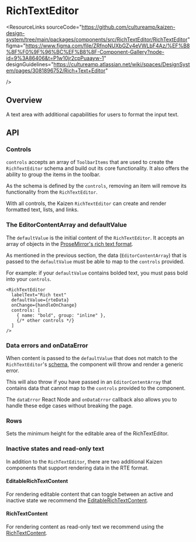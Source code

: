
<Meta of={RichTextEditorStories} />

# RichTextEditor

<ResourceLinks
  sourceCode="https://github.com/cultureamp/kaizen-design-system/tree/main/packages/components/src/RichTextEditor/RichTextEditor"
  figma="https://www.figma.com/file/ZRfnoNUXbGZv4eVWLbF4Az/%EF%B8%8F%F0%9F%96%BC%EF%B8%8F-Component-Gallery?node-id=9%3A86406&t=P1w10jr2cpPuaayw-1"
  designGuidelines="https://cultureamp.atlassian.net/wiki/spaces/DesignSystem/pages/3081896752/Rich+Text+Editor"
  
/>

<KAIOInstallation exportNames="RichTextEditor" />

## Overview

A text area with additional capabilities for users to format the input text.

<Canvas of={RichTextEditorStories.Playground} />
<Controls of={RichTextEditorStories.Playground} />

## API

### Controls

`controls` accepts an array of `ToolbarItems` that are used to create the `RichTextEditor` schema and build out its core functionality. It also offers the ability to group the items in the toolbar.

<Canvas of={RichTextEditorStories.Controls} />

As the schema is defined by the `controls`, removing an item will remove its functionality from the `RichTextEditor`.

<Canvas of={RichTextEditorStories.ControlsWithoutBold} />

With all controls, the Kaizen `RichTextEditor` can create and render formatted text, lists, and links.

<Canvas of={RichTextEditorStories.AllAvailableContent} />


### The EditorContentArray and defaultValue

The `defaultValue` is the initial content of the `RichTextEditor`. It accepts an array of objects in the [ProseMirror's rich text format](https://cultureamp.atlassian.net/wiki/spaces/TV/pages/3380543671/ProseMirror+rich+formatted+text+data+format).

<Canvas of={RichTextEditorStories.DefaultValue} />

As mentioned in the previous section, the data (`EditorContentArray`) that is passed to the `defaultValue` must be able to map to the `controls` provided.

For example: if your `defaultValue` contains bolded text, you must pass bold into your `controls`.

```
<RichTextEditor
  labelText="Rich text"
  defaultValue={rteData}
  onChange={handleOnChange}
  controls: [
    { name: "bold", group: "inline" },
    {/* other controls */}
  ]
/>
```

### Data errors and onDataError
When content is passed to the `defaultValue` that does not match to the `RichTextEditor`'s [schema](https://github.com/cultureamp/kaizen-design-system/blob/main/packages/components/src/RichTextEditor/RichTextEditor/schema.ts), the component will throw and render a generic error.

<Canvas of={RichTextEditorStories.MalformedContent} />

This will also throw if you have passed in an `EditorContentArray` that contains data that cannot map to the `controls` provided to the component.

<Canvas of={RichTextEditorStories.IncorrectDataForControls}/>

The `dataError` React Node and `onDataError` callback also allows you to handle these edge cases without breaking the page.

### Rows

Sets the minimum height for the editable area of the RichTextEditor.

<Canvas of={RichTextEditorStories.Rows} />

<DocsStory of={RichTextEditorStories.Description} />

<DocsStory of={RichTextEditorStories.Validation} />


### Inactive states and read-only text

In addition to the `RichTextEditor`, there are two additional Kaizen components that support rendering data in the RTE format.

#### EditableRichTextContent

For rendering editable content that can toggle between an active and inactive state we recommend the [EditableRichTextContent](/docs/components-richtexteditor-editablerichtextcontent--docs).

<Canvas of={EditableRichTextContentStories.UsageExample} />

#### RichTextContent

For rendering content as read-only text we recommend using the [RichTextContent](/docs/components-richtexteditor-richtextcontent--docs).

<Canvas of={RichTextContentStories.Playground} />


